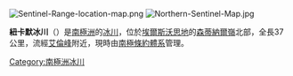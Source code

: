 [[Image:Sentinel-Range-location-map.png|thumb]]
[[Image:Northern-Sentinel-Map.jpg|thumb]]

{{coord|77|47|S|85|27|W|display=title}}

'''紐卡默冰川'''（{{lang-en|Newcomer Glacier}}）是[[南極洲|南極洲]]的[[冰川|冰川]]，位於[[埃爾斯沃思地|埃爾斯沃思地]]的[[森蒂納爾嶺|森蒂納爾嶺]]北部，全長37公里，流經[[艾倫峰|艾倫峰]]附近，現時由[[南極條約體系|南極條約體系]]管理。

{{DEFAULTSORT:Newcomer Glacier}}
[[Category:南極洲冰川|Category:南極洲冰川]]


{{EllsworthLand-geo-stub}}